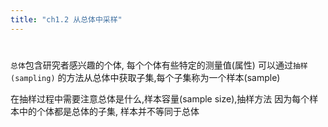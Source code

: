 ```yaml
---
title: "ch1.2 从总体中采样"
---
```


# {.unnumbered}

:::{.callout-note title="从总体中采样"}
  `总体`包含研究者感兴趣的个体, 每个个体有些特定的测量值(属性)
   可以通过`抽样(sampling)` 的方法从总体中获取子集,每个子集称为一个样本(sample)

   在抽样过程中需要注意总体是什么,样本容量(sample size),抽样方法
   因为每个样本中的个体都是总体的子集, 样本并不等同于总体
:::

